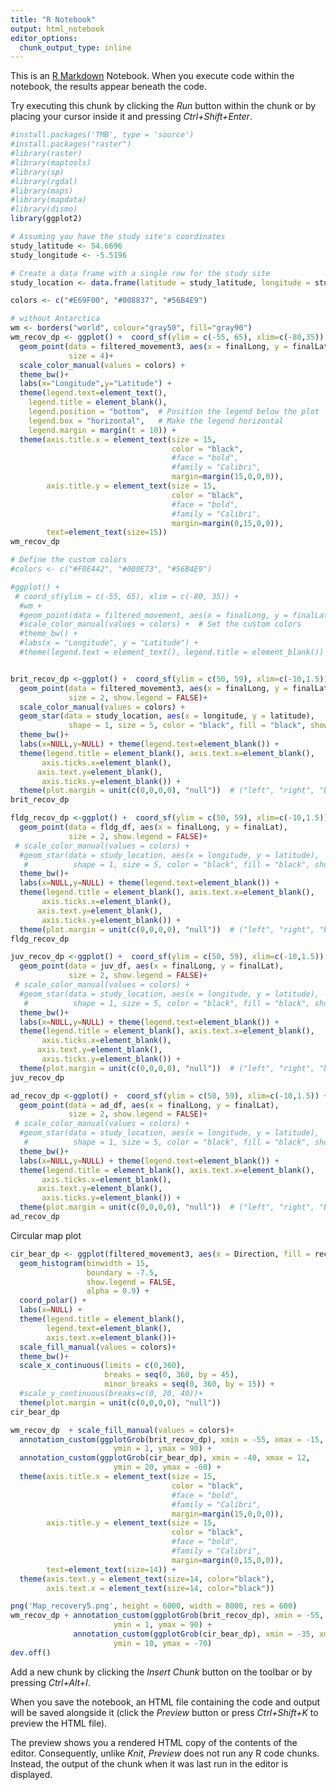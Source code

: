 ---
title: "R Notebook"
output: html_notebook
editor_options: 
  chunk_output_type: inline
---

This is an [R Markdown](http://rmarkdown.rstudio.com) Notebook. When you execute code within the notebook, the results appear beneath the code. 

Try executing this chunk by clicking the *Run* button within the chunk or by placing your cursor inside it and pressing *Ctrl+Shift+Enter*. 
```{r}
#install.packages('TMB', type = 'source')
#install.packages("raster")
#library(raster)
#library(maptools)
#library(sp)
#library(rgdal)
#library(maps)
#library(mapdata)
#library(dismo)
library(ggplot2)
```

```{r}
# Assuming you have the study site's coordinates
study_latitude <- 54.6696
study_longitude <- -5.5196

# Create a data frame with a single row for the study site
study_location <- data.frame(latitude = study_latitude, longitude = study_longitude)

```


```{r}
colors <- c("#E69F00", "#008837", "#56B4E9")
```





```{r}
# without Antarctica  
wm <- borders("world", colour="gray50", fill="gray90") 
wm_recov_dp <- ggplot() +  coord_sf(ylim = c(-55, 65), xlim=c(-80,35)) + wm + 
  geom_point(data = filtered_movement3, aes(x = finalLong, y = finalLat, color=recov_age_class), 
             size = 4)+  
  scale_color_manual(values = colors) +
  theme_bw()+
  labs(x="Longitude",y="Latitude") + 
  theme(legend.text=element_text(),
    legend.title = element_blank(),
    legend.position = "bottom",  # Position the legend below the plot
    legend.box = "horizontal",   # Make the legend horizontal
    legend.margin = margin(t = 10)) + 
  theme(axis.title.x = element_text(size = 15, 
                                    color = "black", 
                                    #face = "bold",
                                    #family = "Calibri",
                                    margin=margin(15,0,0,0)), 
        axis.title.y = element_text(size = 15,
                                    color = "black",
                                    #face = "bold",
                                    #family = "Calibri",
                                    margin=margin(0,15,0,0)), 
        text=element_text(size=15)) 
wm_recov_dp

# Define the custom colors
#colors <- c("#F0E442", "#009E73", "#56B4E9")

#ggplot() +
 # coord_sf(ylim = c(-55, 65), xlim = c(-80, 35)) +
  #wm +
  #geom_point(data = filtered_movement, aes(x = finalLong, y = finalLat, color = recov_age_class), size = 4) +
  #scale_color_manual(values = colors) +  # Set the custom colors
  #theme_bw() +
  #labs(x = "Longitude", y = "Latitude") +
  #theme(legend.text = element_text(), legend.title = element_blank())


brit_recov_dp <-ggplot() +  coord_sf(ylim = c(50, 59), xlim=c(-10,1.5)) + wm + 
  geom_point(data = filtered_movement3, aes(x = finalLong, y = finalLat, color=recov_age_class), 
             size = 2, show.legend = FALSE)+  
  scale_color_manual(values = colors) +
  geom_star(data = study_location, aes(x = longitude, y = latitude), 
             shape = 1, size = 5, color = "black", fill = "black", show.legend = FALSE) +  # Use shape 8 for a star
  theme_bw()+
  labs(x=NULL,y=NULL) + theme(legend.text=element_blank()) + 
  theme(legend.title = element_blank(), axis.text.x=element_blank(),
       axis.ticks.x=element_blank(),
      axis.text.y=element_blank(),
       axis.ticks.y=element_blank()) +
  theme(plot.margin = unit(c(0,0,0,0), "null"))  # ("left", "right", "bottom", "top")
brit_recov_dp
```

```{r}

fldg_recov_dp <-ggplot() +  coord_sf(ylim = c(50, 59), xlim=c(-10,1.5)) + wm + 
  geom_point(data = fldg_df, aes(x = finalLong, y = finalLat), 
             size = 2, show.legend = FALSE)+  
 # scale_color_manual(values = colors) +
  #geom_star(data = study_location, aes(x = longitude, y = latitude), 
   #          shape = 1, size = 5, color = "black", fill = "black", show.legend = FALSE) +  # Use shape 8 for a star
  theme_bw()+
  labs(x=NULL,y=NULL) + theme(legend.text=element_blank()) + 
  theme(legend.title = element_blank(), axis.text.x=element_blank(),
       axis.ticks.x=element_blank(),
      axis.text.y=element_blank(),
       axis.ticks.y=element_blank()) +
  theme(plot.margin = unit(c(0,0,0,0), "null"))  # ("left", "right", "bottom", "top")
fldg_recov_dp

juv_recov_dp <-ggplot() +  coord_sf(ylim = c(50, 59), xlim=c(-10,1.5)) + wm + 
  geom_point(data = juv_df, aes(x = finalLong, y = finalLat), 
             size = 2, show.legend = FALSE)+  
 # scale_color_manual(values = colors) +
  #geom_star(data = study_location, aes(x = longitude, y = latitude), 
   #          shape = 1, size = 5, color = "black", fill = "black", show.legend = FALSE) +  # Use shape 8 for a star
  theme_bw()+
  labs(x=NULL,y=NULL) + theme(legend.text=element_blank()) + 
  theme(legend.title = element_blank(), axis.text.x=element_blank(),
       axis.ticks.x=element_blank(),
      axis.text.y=element_blank(),
       axis.ticks.y=element_blank()) +
  theme(plot.margin = unit(c(0,0,0,0), "null"))  # ("left", "right", "bottom", "top")
juv_recov_dp

ad_recov_dp <-ggplot() +  coord_sf(ylim = c(50, 59), xlim=c(-10,1.5)) + wm + 
  geom_point(data = ad_df, aes(x = finalLong, y = finalLat), 
             size = 2, show.legend = FALSE)+  
 # scale_color_manual(values = colors) +
  #geom_star(data = study_location, aes(x = longitude, y = latitude), 
   #          shape = 1, size = 5, color = "black", fill = "black", show.legend = FALSE) +  # Use shape 8 for a star
  theme_bw()+
  labs(x=NULL,y=NULL) + theme(legend.text=element_blank()) + 
  theme(legend.title = element_blank(), axis.text.x=element_blank(),
       axis.ticks.x=element_blank(),
      axis.text.y=element_blank(),
       axis.ticks.y=element_blank()) +
  theme(plot.margin = unit(c(0,0,0,0), "null"))  # ("left", "right", "bottom", "top")
ad_recov_dp
```

Circular map plot
```{r}
cir_bear_dp <- ggplot(filtered_movement3, aes(x = Direction, fill = recov_age_class)) +
  geom_histogram(binwidth = 15, 
                 boundary = -7.5, 
                 show.legend = FALSE,
                 alpha = 0.9) +
  coord_polar() +
  labs(x=NULL) +
  theme(legend.title = element_blank(),
        legend.text=element_blank(),
        axis.text.x=element_blank())+
  scale_fill_manual(values = colors)+ 
  theme_bw()+
  scale_x_continuous(limits = c(0,360),
                     breaks = seq(0, 360, by = 45),
                     minor_breaks = seq(0, 360, by = 15)) +
  #scale_y_continuous(breaks=c(0, 20, 40))+
  theme(plot.margin = unit(c(0,0,0,0), "null")) 
cir_bear_dp  
```

```{r}
wm_recov_dp  + scale_fill_manual(values = colors)+
  annotation_custom(ggplotGrob(brit_recov_dp), xmin = -55, xmax = -15, 
                       ymin = 1, ymax = 90) +
  annotation_custom(ggplotGrob(cir_bear_dp), xmin = -40, xmax = 12, 
                       ymin = 20, ymax = -60) +
  theme(axis.title.x = element_text(size = 15, 
                                    color = "black", 
                                    #face = "bold",
                                    #family = "Calibri",
                                    margin=margin(15,0,0,0)), 
        axis.title.y = element_text(size = 15,
                                    color = "black",
                                    #face = "bold",
                                    #family = "Calibri",
                                    margin=margin(0,15,0,0)), 
        text=element_text(size=14)) +
  theme(axis.text.y = element_text(size=14, color="black"), 
        axis.text.x = element_text(size=14, color="black")) 


```

```{r}
png('Map_recovery5.png', height = 6000, width = 8000, res = 600)
wm_recov_dp + annotation_custom(ggplotGrob(brit_recov_dp), xmin = -55, xmax = -15, 
                       ymin = 1, ymax = 90) +
              annotation_custom(ggplotGrob(cir_bear_dp), xmin = -35, xmax = 10, 
                       ymin = 10, ymax = -70)
dev.off()
```


Add a new chunk by clicking the *Insert Chunk* button on the toolbar or by pressing *Ctrl+Alt+I*.

When you save the notebook, an HTML file containing the code and output will be saved alongside it (click the *Preview* button or press *Ctrl+Shift+K* to preview the HTML file).

The preview shows you a rendered HTML copy of the contents of the editor. Consequently, unlike *Knit*, *Preview* does not run any R code chunks. Instead, the output of the chunk when it was last run in the editor is displayed.
